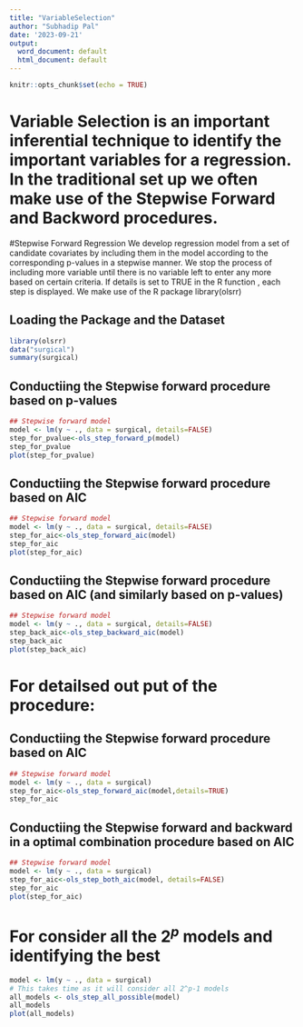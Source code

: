 ```yaml
---
title: "VariableSelection"
author: "Subhadip Pal"
date: '2023-09-21'
output:
  word_document: default
  html_document: default
---
```


```r
knitr::opts_chunk$set(echo = TRUE)
```

# Variable Selection is an important inferential technique to identify the important variables for a regression. In the traditional set up we often make use of the Stepwise Forward and Backword procedures. 

#Stepwise Forward Regression
We develop regression model from a set of candidate covariates by including them in the model according to the corresponding p-values in a stepwise manner. We stop the process of including more variable until there is no variable left to enter any more based on certain criteria.  If details is set to TRUE in the R function , each step is displayed. We make use of the R package library(olsrr)

## Loading the Package and the Dataset
```r
library(olsrr)
data("surgical")
summary(surgical)
```


## Conductiing the Stepwise forward procedure based on p-values 
```r

## Stepwise forward model
model <- lm(y ~ ., data = surgical, details=FALSE)
step_for_pvalue<-ols_step_forward_p(model)
step_for_pvalue
plot(step_for_pvalue)
```



## Conductiing the Stepwise forward procedure based on AIC
```r

## Stepwise forward model
model <- lm(y ~ ., data = surgical, details=FALSE)
step_for_aic<-ols_step_forward_aic(model)
step_for_aic
plot(step_for_aic)
```

## Conductiing the Stepwise forward procedure based on AIC  (and similarly based on p-values)


```r

## Stepwise forward model
model <- lm(y ~ ., data = surgical, details=FALSE)
step_back_aic<-ols_step_backward_aic(model)
step_back_aic
plot(step_back_aic)
```


# For detailsed out put of the procedure: 

## Conductiing the Stepwise forward procedure based on AIC
```r

## Stepwise forward model
model <- lm(y ~ ., data = surgical)
step_for_aic<-ols_step_forward_aic(model,details=TRUE)
step_for_aic
```


## Conductiing the Stepwise forward and backward in a optimal combination procedure based on AIC
```r

## Stepwise forward model
model <- lm(y ~ ., data = surgical)
step_for_aic<-ols_step_both_aic(model, details=FALSE)
step_for_aic
plot(step_for_aic)
```



# For consider all the $2^p$ models and identifying the best
```r
model <- lm(y ~ ., data = surgical)
# This takes time as it will consider all 2^p-1 models
all_models <- ols_step_all_possible(model)
all_models
plot(all_models)

```
